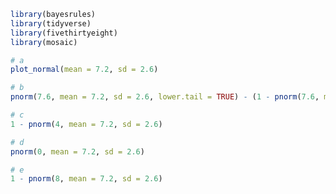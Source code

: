 ```r
library(bayesrules)
library(tidyverse)
library(fivethirtyeight)
library(mosaic)
```

```r
# a
plot_normal(mean = 7.2, sd = 2.6)
```

```r
# b
pnorm(7.6, mean = 7.2, sd = 2.6, lower.tail = TRUE) - (1 - pnorm(7.6, mean = 7.2, sd = 2.6))
```

```r
# c
1 - pnorm(4, mean = 7.2, sd = 2.6)
```

```r
# d
pnorm(0, mean = 7.2, sd = 2.6)
```

```r
# e
1 - pnorm(8, mean = 7.2, sd = 2.6)
```

